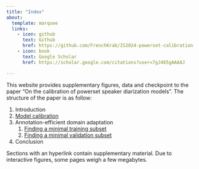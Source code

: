 ```yaml
---
title: "Index"
about:
  template: marquee
  links:
    - icon: github
      text: Github
      href: https://github.com/FrenchKrab/IS2024-powerset-calibration
    - icon: book
      text: Google Scholar
      href: https://scholar.google.com/citations?user=7gJ465gAAAAJ

---
```



This website provides supplementary figures, data and checkpoint to the paper "On the calibration of powerset speaker diarization models".
The structure of the paper is as follow:

1. Introduction
2. [Model calibration](calibration.qmd)
3. Annotation-efficient domain adaptation
   1. [Finding a minimal training subset](finetuning.qmd)
   2. [Finding a minimal validation subset](validation.qmd)
4. Conclusion

Sections with an hyperlink contain supplementary material. Due to interactive figures, some pages weigh a few megabytes.
